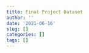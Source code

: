 ```yaml
---
title: Final Project Dataset
author: ''
date: '2021-06-16'
slug: []
categories: []
tags: []
---
```


